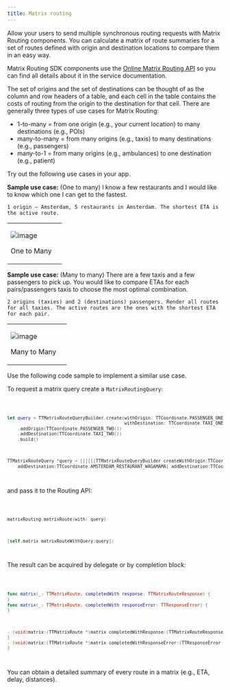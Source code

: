 ```yaml
---
title: Matrix routing
---
```


Allow your users to send multiple synchronous routing requests with Matrix Routing components. You
can calculate a matrix of route summaries for a set of routes defined with origin and destination
locations to compare them in an easy way.

Matrix Routing SDK components use
the [Online Matrix Routing API](/routing-api/documentation/matrix-routing/synchronous-matrix)
so you can find all details about it in the service documentation.

The set of origins and the set of destinations can be thought of as the column and row headers of a
table, and each cell in the table contains the costs of routing from the origin to the destination
for that cell. There are generally three types of use cases for Matrix Routing:

- 1-to-many = from one origin (e.g., your current location) to many destinations (e.g., POIs)
- many-to-many = from many origins (e.g., taxis) to many destinations (e.g., passengers)
- many-to-1 = from many origins (e.g., ambulances) to one destination (e.g., patient)

Try out the following use cases in your app.

**Sample use case:** (One to many) I know a few restaurants and I would like to know which one I can
get to the fastest.

    1 origin – Amsterdam, 5 restaurants in Amsterdam. The shortest ETA is the active route.

<table>
  <tbody>
    <tr>
      <td>
        <ContentWrapper maxWidth="350px" objectFit="contain">
          <p>
            <img src="../images/matrix_one_to_many.png" alt="image" />
          </p>
        </ContentWrapper>
        <p>One to Many</p>
      </td>
      <td></td>
    </tr>
  </tbody>
</table>

**Sample use case:** (Many to many) There are a few taxis and a few passengers to pick up. You would
like to compare ETAs for each pairs/passengers taxis to choose the most optimal combination.

    2 origins (taxies) and 2 (destinations) passengers. Render all routes for all taxies. The active routes are the ones with the shortest ETA for each pair.

<table>
  <tbody>
    <tr>
      <td>
        <ContentWrapper maxWidth="350px" objectFit="contain">
          <p>
            <img src="../images/matrix_many_to_many.png" alt="image" />
          </p>
        </ContentWrapper>
        <p>Many to Many</p>
      </td>
      <td></td>
    </tr>
  </tbody>
</table>

Use the following code sample to implement a similar use case.

To request a matrix query create a `MatrixRoutingQuery`:

<Code>

```swift
let query = TTMatrixRouteQueryBuilder.create(withOrigin: TTCoordinate.PASSENGER_ONE(),
                                             withDestination: TTCoordinate.TAXI_ONE())
    .addOrigin(TTCoordinate.PASSENGER_TWO())
    .addDestination(TTCoordinate.TAXI_TWO())
    .build()
```

```objectivec
TTMatrixRouteQuery *query = [[[[[[TTMatrixRouteQueryBuilder createWithOrigin:TTCoordinate.AMSTERDAM_CENTER_LOCATION withDestination:TTCoordinate.AMSTERDAM_RESTAURANT_BRIDGES] addDestination:TTCoordinate.AMSTERDAM_RESTAURANT_GREETJE] addDestination:TTCoordinate.AMSTERDAM_RESTAURANT_LA_RIVE]
    addDestination:TTCoordinate.AMSTERDAM_RESTAURANT_WAGAMAMA] addDestination:TTCoordinate.AMSTERDAM_RESTAURANT_ENVY] build]
```

</Code>

and pass it to the Routing API:

<Code>

```swift
matrixRouting.matrixRoute(with: query)
```

```objectivec
[self.matrix matrixRouteWithQuery:query];
```

</Code>

The result can be acquired by delegate or by completion block:

<Code>

```swift
func matrix(_: TTMatrixRoute, completedWith response: TTMatrixRouteResponse) {
}
func matrix(_: TTMatrixRoute, completedWith responseError: TTResponseError) {
}
```

```objectivec
- (void)matrix:(TTMatrixRoute *)matrix completedWithResponse:(TTMatrixRouteResponse *)response {
}
- (void)matrix:(TTMatrixRoute *)matrix completedWithResponseError:(TTResponseError *)responseError {
}
```

</Code>

You can obtain a detailed summary of every route in a matrix (e.g., ETA, delay, distances).